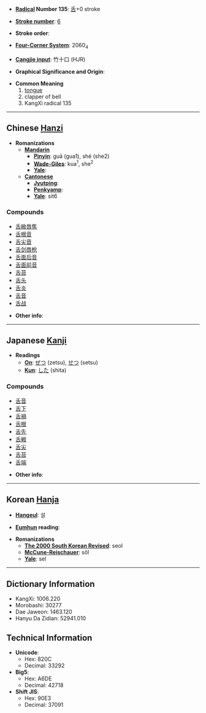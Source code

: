 * '''[[Wiktionary:Chinese radical index| Radical]] Number 135''': [[Wiktionary:Chinese radical index 舌|舌]]+0 stroke

* '''[[Wiktionary:Chinese total strokes index|Stroke number]]''': [[Wiktionary:Chinese total strokes index 6|6]]

* '''Stroke order''': 

* '''[[Wiktionary:Chinese four corner index|Four-Corner System]]''': 2060<sub>4</sub>

* '''[[Wiktionary:Chinese Cangjie index|Cangjie input]]''': 竹十口 (HJR)

* '''Graphical Significance and Origin''': 

* '''Common Meaning'''
*# [[tongue]]
*# clapper of bell
*# KangXi radical 135

----

== Chinese [[Hanzi]] ==

* '''Romanizations'''
** '''[[Mandarin]]'''
*** '''[[Pinyin]]''': guā (gua1), shé (she2)
*** '''[[Wade-Giles]]''': kua<sup>1</sup>, she<sup>2</sup>
*** '''[[Yale]]''': 
** '''[[Cantonese]]'''
*** '''[[Jyutping]]''':
*** '''[[Penkyamp]]''': 
*** '''[[Yale]]''': sit6

===Compounds===
*[[舌敝唇焦]]
*[[舌根音]]
*[[舌尖音]]
*[[舌剑唇枪]]
*[[舌面后音]]
*[[舌面前音]]
*[[舌苔]]
*[[舌头]]
*[[舌炎]]
*[[舌音]]
*[[舌战]]

* '''Other info''': 

----

== Japanese [[Kanji]] ==

* '''Readings'''
** '''[[On]]''': [[ぜつ]] (zetsu), [[せつ]] (setsu)
** '''[[Kun]]''': [[した]] (shita)

===Compounds===
*[[舌音]]
*[[舌下]]
*[[舌禍]]
*[[舌根]]
*[[舌先]]
*[[舌戦]]
*[[舌尖]]
*[[舌苔]]
*[[舌端]]

* '''Other info''':  

----

== Korean [[Hanja]] ==

* '''[[Hangeul]]''': 설

* '''[[Eumhun]] reading''': 

* '''Romanizations'''
** '''[[The 2000 South Korean Revised Romanization|The 2000 South Korean Revised]]''': seol
** '''[[McCune-Reischauer]]''': sŏl
** '''[[Yale]]''': sel

----

== Dictionary Information ==

* KangXi: 1006.220
* Morobashi: 30277
* Dae Jaweon: 1463.120
* Hanyu Da Zidian: 52941.010

== Technical Information ==

* '''Unicode''':
** Hex: 820C
** Decimal: 33292
* '''Big5''':
** Hex: A6DE
** Decimal: 42718
* '''Shift JIS''':
** Hex: 90E3
** Decimal: 37091